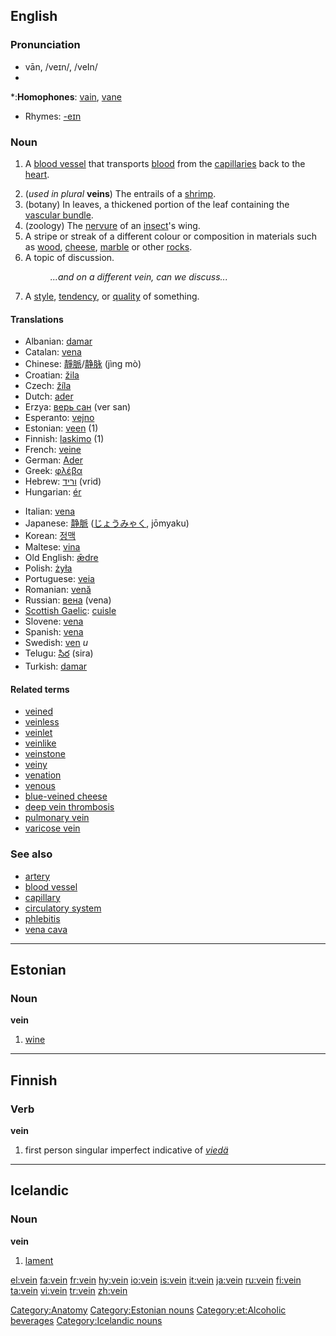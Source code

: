 {{wikipedia}}
==English==

===Pronunciation===
*vān, /veɪn/, /veIn/
*{{audio|en-us-vein.ogg|Audio (US)}}

*:'''Homophones''': [[vain]], [[vane]]
*Rhymes: [[Rhymes:English:-eɪn|-eɪn]]

===Noun===
{{en-noun}}

# {{anatomy}} A [[blood vessel]] that transports [[blood]] from the [[capillary|capillaries]] back to the [[heart]].
# (''used in plural'' '''veins''') The entrails of a [[shrimp]].
# (botany) In leaves, a thickened portion of the leaf containing the [[vascular bundle]].
# (zoology) The [[nervure]] of an [[insect]]'s wing.
# A stripe or streak of a different colour or composition in materials such as [[wood]], [[cheese]], [[marble]] or other [[rock]]s.
# A topic of discussion.
#:''...and on a different vein, can we discuss...''
# A [[style]], [[tendency]], or [[quality]] of something.

====Translations====
{{trans-top|blood vessel}}
*Albanian: [[damar]]
*Catalan: [[vena]] {{f}}
*Chinese: [[靜脈]]/[[静脉]] (jìng mò)
*Croatian: [[žila]] {{f}}
*Czech: [[žíla]] {{f}}
*Dutch: [[ader]] {{m}}
*Erzya: [[верь сан]] (ver san)
*Esperanto: [[vejno]]
*Estonian: [[veen#Estonian|veen]] (1)
*Finnish: [[laskimo]] (1)
*French: [[veine]] {{f}}
*German: [[Ader]] {{f}}
*Greek: [[φλέβα]] {{f}}
*Hebrew: [[וריד]] (vrid) {{m}}
*Hungarian: [[ér]]
{{trans-mid}}
*Italian: [[vena]] {{f}}
*Japanese: [[静脈]] ([[じょうみゃく]], jōmyaku)
*Korean: [[정맥]]
*Maltese: [[vina]] {{f}}
*Old English: [[ædre|ǣdre]] {{f}}
*Polish: [[żyła]] {{f}}
*Portuguese: [[veia]] {{f}}
*Romanian: [[venă]] {{f}}
*Russian: [[вена]] {{n}} (vena)
*[[Scottish Gaelic]]: [[cuisle]] {{f}}
*Slovene: [[vena]] {{f}}
*Spanish: [[vena]] {{f}}
*Swedish: [[ven]] ''u''
*Telugu: [[సిర]] (sira)
*Turkish: [[damar]]
{{trans-bottom}}

====Related terms====
*[[veined]]
*[[veinless]]
*[[veinlet]]
*[[veinlike]]
*[[veinstone]]
*[[veiny]]
*[[venation]]
*[[venous]]
*[[blue-veined cheese]]
*[[deep vein thrombosis]]
*[[pulmonary vein]]
*[[varicose vein]]

===See also===
*[[artery]]
*[[blood vessel]]
*[[capillary]]
*[[circulatory system]]
*[[phlebitis]]
*[[vena cava]]

[[Category:Anatomy]]

----

==Estonian==
{{wikipedia|lang=et}}

===Noun===
'''vein'''

# [[wine]]

[[Category:Estonian nouns]]
[[Category:et:Alcoholic beverages]]

----

==Finnish==

===Verb===
'''vein'''

# first person singular imperfect indicative of ''[[viedä]]''

----

==Icelandic==

===Noun===
'''vein'''

# [[lament]]

[[Category:Icelandic nouns]]

[[el:vein]]
[[fa:vein]]
[[fr:vein]]
[[hy:vein]]
[[io:vein]]
[[is:vein]]
[[it:vein]]
[[ja:vein]]
[[ru:vein]]
[[fi:vein]]
[[ta:vein]]
[[vi:vein]]
[[tr:vein]]
[[zh:vein]]